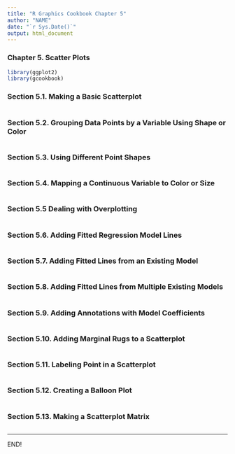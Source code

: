 ```yaml
---
title: "R Graphics Cookbook Chapter 5"
author: "NAME"
date: "`r Sys.Date()`"
output: html_document
---
```


### Chapter 5. Scatter Plots

```r
library(ggplot2)
library(gcookbook)
```

### Section 5.1. Making a Basic Scatterplot

```r
 
```

### Section 5.2. Grouping Data Points by a Variable Using Shape or Color

```r

```

### Section 5.3. Using Different Point Shapes

```r

```

### Section 5.4. Mapping a Continuous Variable to Color or Size

```r
 
```

### Section 5.5 Dealing with Overplotting

```r

```

### Section 5.6. Adding Fitted Regression Model Lines

```r

```

### Section 5.7. Adding Fitted Lines from an Existing Model

```r

```

### Section 5.8. Adding Fitted Lines from Multiple Existing Models

```r

```

### Section 5.9. Adding Annotations with Model Coefficients

```r

```

### Section 5.10. Adding Marginal Rugs to a Scatterplot

```r

```

### Section 5.11. Labeling Point in a Scatterplot

```r

```

### Section 5.12. Creating a Balloon Plot

```r

```

### Section 5.13. Making a Scatterplot Matrix

```r

```


<hr>
END!